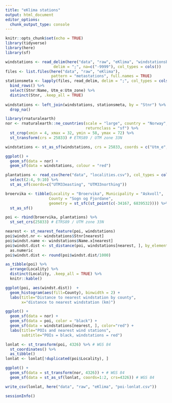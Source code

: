 ```yaml
---
title: "eKlima stations"
output: html_document
editor_options: 
  chunk_output_type: console
---
```


```r
knitr::opts_chunk$set(echo = TRUE)
library(tidyverse)
library(here)
library(sf)
```

```r
windstations <- read_delim(here("data", "raw", "eKlima", "windstationsEklima.txt"), 
                     delim = ";", na=c("-9999"), col_types = cols())
files <- list.files(here("data", "raw", "eKlima"), 
                    pattern = "metastations", full.names = TRUE)
stationsmeta <- lapply(files, read_delim, delim = ";", col_types = cols()) %>% 
  bind_rows() %>% 
  select(Stnr:Name, Utm_e:Utm_zone) %>% 
  distinct(Stnr, .keep_all = TRUE)
  
windstations <- left_join(windstations, stationsmeta, by = "Stnr") %>% 
  drop_na()
```

```r
library(rnaturalearth)
nor <- rnaturalearth::ne_countries(scale = "large", country = "Norway", 
                                   returnclass = "sf") %>% 
  st_crop(xmin = 4, xmax = 32, ymin = 58, ymax = 72) %>% 
  st_transform(crs = 25833) # ETRS89 / UTM zone 33N

windstations <- st_as_sf(windstations, crs = 25833, coords = c("Utm_e","Utm_n"))

ggplot() +
  geom_sf(data = nor) + 
  geom_sf(data = windstations, colour = "red")
```

```r
plantations <- read_csv(here("data", "localities.csv"), col_types = cols()) %>% 
  select(2:4, 9:10) %>% 
  st_as_sf(coords=c("UTM33easting", "UTM33northing"))

broervika <- tibble(Locality = "Broervika", Municipality = "Askvoll", 
                   County = "Sogn og Fjordane", 
                   geometry = st_sfc(st_point(c(-34167, 6839532)))) %>% 
  st_as_sf()

poi <- rbind(broervika, plantations) %>% 
  st_set_crs(25833) # ETRS89 / UTM zone 33N

nearest <- st_nearest_feature(poi, windstations)
poi$windst.nr <- windstations$Stnr[nearest]
poi$windst.name <- windstations$Name.x[nearest]
poi$windst.dist <- st_distance(poi, windstations[nearest, ], by_element = TRUE) %>% 
  as.numeric
poi$windst.dist <- round(poi$windst.dist/1000)
```

```r
as_tibble(poi) %>% 
  arrange(Locality) %>% 
  distinct(Locality, .keep_all = TRUE) %>% 
  knitr::kable()
```

```r
ggplot(poi, aes(windst.dist))  +
  geom_histogram(aes(fill=County), binwidth = 2) + 
  labs(title="Distance to nearest windstation by county",
       x="distance to nearest windstation (km)")

ggplot() +
  geom_sf(data = nor) + 
  geom_sf(data = poi, color = "black") +
  geom_sf(data = windstations[nearest, ], color="red") + 
  labs(title="POIs and nearest wind stations", 
       subtitle="POIs = black, windstations = red")
```

```r
lonlat <- st_transform(poi, 4326) %>% # WGS 84
  st_coordinates() %>% 
  as_tibble()
lonlat <- lonlat[!duplicated(poi$Locality), ]

ggplot() +
  geom_sf(data = st_transform(nor, 4326)) + # WGS 84
  geom_sf(data = st_as_sf(lonlat, coords=1:2, crs=4326)) # WGS 84

write_csv(lonlat, here("data", "raw", "eKlima", "poi-lonlat.csv"))
```

```r
sessionInfo()
```